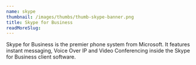 ```yaml
---
name: skype
thumbnail: /images/thumbs/thumb-skype-banner.png
title: Skype for Business
readMoreSlug:
---
```


Skype for Business is the premier phone system from Microsoft. It features instant messaging, Voice Over IP and Video Conferencing inside the Skype for Business client software.

